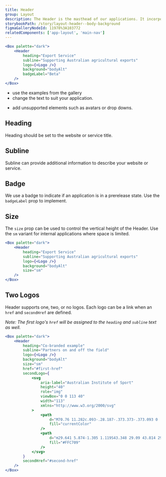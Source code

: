```yaml
---
title: Header
group: Layout
description: The Header is the masthead of our applications. It incorporates the Department of Agriculture, Fisheries and Forestry Coat of Arms logo and provides a user context on where they are.
storybookPath: /story/layout-header--body-background
figmaGalleryNodeId: 11978%3A103772
relatedComponents: ['app-layout', 'main-nav']
---
```


```jsx live
<Box palette="dark">
	<Header
		heading="Export Service"
		subline="Supporting Australian agricultural exports"
		logo={<Logo />}
		background="bodyAlt"
		badgeLabel="Beta"
	/>
</Box>
```

<DoHeading />

- use the examples from the gallery
- change the text to suit your application.

<DontHeading />

- add unsupported elements such as avatars or drop downs.

## Heading

Heading should be set to the website or service title.

## Subline

Subline can provide additional information to describe your website or service.

## Badge

We use a badge to indicate if an application is in a prerelease state. Use the `badgeLabel` prop to implement.

## Size

The `size` prop can be used to control the vertical height of the Header. Use the `sm` variant for internal applications where space is limited.

```jsx live
<Box palette="dark">
	<Header
		heading="Export Service"
		subline="Supporting Australian agricultural exports"
		logo={<Logo />}
		background="bodyAlt"
		size="sm"
	/>
</Box>
```

## Two Logos

Header supports one, two, or no logos. Each logo can be a link when an `href` and `secondHref` are defined.

_Note: The first logo's `href` will be assigned to the `heading` and `subline` text as well._

```jsx live
<Box palette="dark">
	<Header
		heading="Co-branded example"
		subline="Partners on and off the field"
		logo={<Logo />}
		background="bodyAlt"
		size="sm"
		href="#first-href"
		secondLogo={
			<svg
				aria-label="Australian Institute of Sport"
				height="40"
				role="img"
				viewBox="0 0 113 40"
				width="113"
				xmlns="http://www.w3.org/2000/svg"
			>
				<path
					d="M70.76 11.282c.093-.28.187-.373.373-.373.093 0 .28 0 .373.373l2.704 9.883h-6.154l2.704-9.883Zm3.73-.84c-.653-2.237-2.424-2.517-3.357-2.517-1.025 0-2.797.373-3.45 2.518l-5.78 20.14v.28c0 .466.372.745.745.745h1.865c.373 0 .746-.28.84-.652l1.957-6.9h7.646l1.958 6.9c.093.373.373.652.746.652h1.865c.466 0 .746-.28.746-.746v-.28l-5.781-20.14ZM89.687 8.205H88.01a.836.836 0 0 0-.84.84v21.817c0 .467.374.84.84.84h1.678c.467 0 .84-.467.84-.84V9.044c-.094-.466-.373-.839-.84-.839ZM107.405 18.928l-2.89-1.679c-2.238-1.398-3.264-2.237-3.264-3.543 0-2.051 1.119-2.704 4.289-2.704 1.772 0 4.01.093 5.315.187h.093c.466 0 .746-.28.746-.746V9.137c0-.28-.093-.652-.746-.745-1.119-.187-3.543-.373-5.408-.373-5.035 0-7.646 1.958-7.646 5.78 0 2.798 1.772 4.383 4.383 6.061l2.983 1.865c2.891 1.771 3.637 2.61 3.637 3.916 0 1.678-.56 3.357-4.476 3.357-1.492 0-3.729-.094-5.128-.187H99.2c-.466 0-.746.28-.746.746v1.212c0 .466.187.746.84.84 1.398.186 3.076.465 5.221.465 6.899 0 7.925-4.009 7.925-6.433 0-2.797-1.399-4.569-5.035-6.713Z"
					fill="currentColor"
				/>
				<path
					d="m29.641 5.874-1.305 1.119S43.348 29.09 43.814 29.837c.56.746 1.492 2.144 1.678 3.077l.933-1.585c-.094-.653-.373-1.306-.84-1.959L29.641 5.875ZM31.973 3.916l-1.305 1.119S45.027 26.2 45.493 26.946c.56.746 1.492 2.145 1.678 3.077l.933-1.585c-.093-.652-.373-1.305-.84-1.958-1.77-2.61-15.29-22.564-15.29-22.564ZM34.397 1.958l-1.305 1.119s13.706 20.14 14.172 20.886c.56.746 1.492 2.144 1.679 3.077l.839-1.492c-.093-.653-.466-1.399-.84-2.051-1.77-2.704-14.545-21.539-14.545-21.539ZM50.62 20.606 36.634 0l-1.212 1.026s13.053 19.207 13.52 19.953c.56.746 1.492 2.145 1.585 3.17l.839-1.492c0-.56-.187-1.305-.746-2.05ZM27.31 7.925l-1.212 1.12c.093.093 2.424 3.45 5.222 7.738-2.89-1.398-15.944-7.832-16.877-8.205-.839-.373-3.17-1.305-4.196-.746L9.222 9.138c1.119-.467 2.517 0 3.45.373.932.372 17.249 8.391 20.512 9.976l1.679 2.518c-9.79-4.756-21.725-10.63-22.378-10.91-.839-.372-2.984-1.212-4.102-.745l-1.026 1.305c1.119-.466 2.61 0 3.357.373.652.28 15.477 7.552 25.92 12.68l1.679 2.518c-4.942-2.424-26.854-13.147-27.786-13.52-.84-.373-2.984-1.305-4.196-.746l-1.025 1.306c1.119-.466 2.61 0 3.356.373.933.466 27.786 13.52 31.422 15.291.746 1.026 1.305 1.865 1.678 2.424-6.806-3.356-32.26-15.757-33.193-16.13-.84-.373-2.984-1.306-4.196-.84L3.348 16.69c1.118-.466 2.61.093 3.356.373 1.026.466 32.168 15.664 35.898 17.53 0 .092-.094.279-.187.372-.373.466-1.026.56-1.865.186-.839-.372-7.459-3.73-14.638-7.179-9.324-4.569-18.928-9.23-20.047-9.697-1.678-.746-3.45-.373-4.569.933-1.119 1.212-1.212 2.89-.28 4.475C2.417 26.014 11.46 39.441 11.833 40l1.399-.932c-.093-.187-9.324-13.986-10.816-16.317-.56-.933-.56-1.772.093-2.518l.094-.093c.093.28.28.653.466 1.026 1.398 2.33 11.282 16.97 11.375 17.062l1.399-.932c-.094-.093-9.884-14.825-11.282-17.156-.187-.28-.28-.56-.373-.746.373 0 .652.093 1.025.186.094.094.467.187.933.467C8.01 22.937 16.96 36.364 17.054 36.55l1.399-.839c-.094-.093-7.46-11.282-9.418-14.172.746.372 1.585.745 2.425 1.212 1.864 2.797 8.111 12.214 8.111 12.307l1.399-.839c-1.026-1.585-5.221-7.832-6.527-9.977.84.373 1.585.746 2.424 1.213 1.492 2.237 5.315 7.925 5.315 8.018l1.399-.932s-2.611-3.916-3.823-5.688c1.865.933 3.73 1.772 5.501 2.704 7.46 3.637 13.8 6.807 14.639 7.18 1.398.652 2.983.466 3.822-.653.747-.933 1.026-2.238-.093-4.01-1.678-2.61-16.13-23.962-16.317-24.149Z"
					fill="#FFC709"
				/>
			</svg>
		}
		secondHref="#second-href"
	/>
</Box>
```
